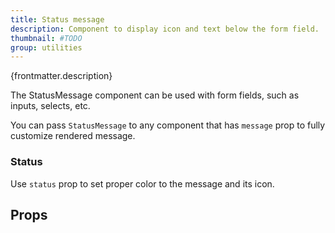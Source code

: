 ```yaml
---
title: Status message
description: Component to display icon and text below the form field.
thumbnail: #TODO
group: utilities
---
```


<p>{frontmatter.description}</p>

<LiveExample src='StatusMessage.main.jsx' truncate={false}>
  <AllExamples.StatusMessageMainExample client:load />
</LiveExample>

The StatusMessage component can be used with form fields, such as inputs, selects, etc.

You can pass `StatusMessage` to any component that has `message` prop to fully customize rendered message.

### Status

Use `status` prop to set proper color to the message and its icon.

<LiveExample src='StatusMessage.status.jsx'>
  <AllExamples.StatusMessageStatusExample client:load />
</LiveExample>

## Props

<PropsTable path='@itwin/itwinui-react/esm/core/StatusMessage/StatusMessage.d.ts' />
